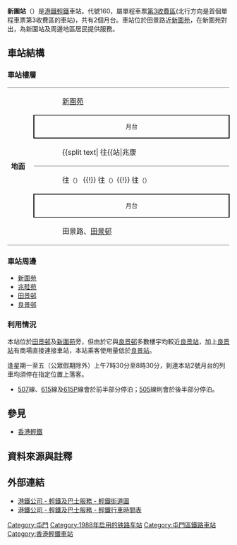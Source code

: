 {{noteTA
|1=月台}}
{{Infobox station
|name = 新圍
|eng_name = San Wai
|linecolour={{輕鐵顏色|505}}
|linecolour2={{輕鐵顏色|507}}
|linecolour3={{輕鐵顏色|615}}
|linecolour4={{輕鐵顏色|615P}}
|image = LRT San Wai Stop Southern side part 1 in August 2020.jpg
|caption = 新圍站南面全貌（2020年8月）
|borough = {{HKG}}[[新界|新界]][[屯門區|屯門區]]
|address = [[田景路|田景路]]
|coordinates = {{Coord|22|24|19.44|N|113|57|50.7|E|display=it|type:railwaystation}}
|elevation = 
|operator = [[香港鐵路有限公司|香港鐵路有限公司]]
|lines = {{香港輕鐵路綫|505}}{{香港輕鐵路綫|507}}{{香港輕鐵路綫|615}}{{香港輕鐵路綫|615P}}
|distance = 
|platform = 2個[[側式月台|側式月台]]
|tracks = 2條
|connections = 
|farezone = [[輕鐵第3收費區|第3收費區]]
|structure = 地面車站
|hall = 
|depth = 
|levels = 
|interchange = 
|exits = 
|lift = 
|escalator = 
|shop = 
|architect = 
|architectural_style = 
|colour = 
|status = 使用中
|code = 160
|built = 
|opened = 1988年9月24日
|opening = 
|closed = 
|rebuilt = 
|former = 
|passengers = 
|first = {{collapsible list
 |title = 　
 |
{{香港輕鐵路綫|505}}
:往{{站|兆康||輕鐵}}：05:45
:往{{站|三聖}}：05:32<br />
{{香港輕鐵路綫|507}}
:往{{站|田景}}：05:47
:往{{站|屯門碼頭}}：05:29<br />
{{香港輕鐵路綫|615}}
:往{{站|元朗||輕鐵}}：05:32
:往{{站|屯門碼頭}}：05:45<br />
{{香港輕鐵路綫|615P}}
:往{{站|兆康||輕鐵}}：05:49
:往{{站|屯門碼頭}}：05:37
}}
|last = {{collapsible list
 |title = 　
 |
{{香港輕鐵路綫|505}}
:往{{站|兆康||輕鐵}}：01:17
:往{{站|三聖}}：00:57<br />
{{香港輕鐵路綫|507}}
:往{{站|田景}}：01:08
:往{{站|屯門碼頭}}：00:59<br />
{{香港輕鐵路綫|615}}
:往{{站|元朗||輕鐵}}：00:43
:往{{站|屯門碼頭}}：00:54<br />
{{香港輕鐵路綫|615P}}
:往{{站|兆康||輕鐵}}：00:30
:往{{站|屯門碼頭}}：01:10
}}
|adjacent = {{Adjacent stations|system=香港輕鐵
|line1=505|left1=石排|right1=良景
|line2=507|left2=大興（北）|right2=良景
|line3=615|left3=石排|right3=良景
|line4=615P|left4=石排|right4=良景}}
|other_services = 
|route_map = {{Routemap|inline=yes|legend=no|map=
uSTRg\uSTRf~~ ~~{{rmr|Licon=U|{{站|良景}}}}
uSTR+BSr!~num1r\uSTR+BSl
uSTR+BSr\uSTR+BSl!~num2l
uSTRc2\uABZg3!~uSTRc2\uABZg3\
uSTRfq\uABZr+12\uSTR!~uSTR3+1!~uSTRc4\uSTR!~uSTRc4\\~~{{rmr|Licon=L|{{站|石排}}}}
uSTRgq\uABZr+12\uSTR!~uSTR2+4!~uSTRc3\uSTR!~uSTRc3\\
uSTRc1\uABZg+4!~uSTRc1\uABZg+4\
uSTRg\uSTRf~~ ~~{{rmr|Licon=D|{{站|大興（北）}}}}
}}
}}
'''新圍站'''（{{lang-en|San Wai Stop}}）是[[港鐵|港鐵]][[香港輕鐵|輕鐵]]車站。代號160，屬單程車票[[輕鐵第3收費區|第3收費區]](北行方向是首個單程車票第3收費區的車站)，共有2個月台。車站位於田景路近[[新圍苑|新圍苑]]，在新圍苑對出，為新圍站及周邊地區居民提供服務。

==車站結構==
===車站樓層===
{|cellspacing=0 cellpadding=3
|-
|style="border-bottom:solid 1px gray;border-top:solid 1px gray;" width=50 rowspan=9 valign=top|'''地面'''
|style="border-top:solid 1px gray;" width=50|{{出}}
|style="border-top:solid 1px gray;" width=450|[[新圍苑|新圍苑]]
|-
|style="border-top:solid 1px black;border-right:solid 2px black;border-left:solid 2px black;border-bottom:solid 2px black;font-size:smaller;" colspan=2  align=center|月台
|-
|style="border-bottom:solid 1px gray;"|
|style="border-bottom:solid 1px gray;"|{{split text|{{月台編號|LR|1}} {{香港輕鐵路綫|505}}{{香港輕鐵路綫|615P}} 往{{站|兆康||輕鐵}} {{!}} {{香港輕鐵路綫|507}} 往{{站|田景}} {{!}} {{香港輕鐵路綫|615}} 往{{站|元朗||輕鐵}}<small>（{{站|良景}}）</small>|{{arrow|R}}}}
|-
|{{arrow|L}}
|{{月台編號|LR|2}} {{香港輕鐵路綫|505}} 往{{站|三聖}}<small>（{{站|石排}}）</small> {{!}} {{香港輕鐵路綫|507}} 往{{站|屯門碼頭}}<small>（{{站|大興（北）}}）</small>{{!}} {{香港輕鐵路綫|615}}{{香港輕鐵路綫|615P}} 往{{站|屯門碼頭}}<small>（{{站|石排}}）</small>
|-
|style="border-top:solid 2px black;border-right:solid 2px black;border-left:solid 2px black;border-bottom:solid 1px black;font-size:smaller;" colspan=2 align=center|月台
|-
|style="border-bottom:solid 1px gray;"|{{出}}
|style="border-bottom:solid 1px gray;"|田景路、[[田景邨|田景邨]]
|}

===車站周邊===
*[[新圍苑|新圍苑]]
*[[兆畦苑|兆畦苑]]
*[[田景邨|田景邨]]
*[[良景邨|良景邨]]

===利用情況===
本站位於[[田景邨|田景邨]]及[[新圍苑|新圍苑]]旁，但由於它與[[良景邨|良景邨]]多數樓宇均較近[[良景站|良景站]]，加上[[良景站|良景站]]有商場直接連接車站，本站乘客使用量低於[[良景站|良景站]]。

逢星期一至五（公眾假期除外）上午7時30分至8時30分，到達本站2號月台的列車均須停在指定位置上落客。
*[[香港輕鐵507綫|507]]線、[[香港輕鐵615綫|615]]線及[[香港輕鐵615P綫|615P]]線會於前半部分停泊；[[香港輕鐵505綫|505]]線則會於後半部分停泊。

==參見==
*[[香港輕鐵|香港輕鐵]]

== 資料來源與註釋 ==
{{reflist}}	
{{NoteFoot}}

== 外部連結 ==
{{commonscat|San Wai Stop}}
*[http://www.mtr.com.hk/archive/ch/services/maps/07.gif 港鐵公司 - 輕鐵及巴士服務 - 輕鐵街道圖] {{Wayback|url=http://www.mtr.com.hk/archive/ch/services/maps/07.gif |date=20160304112140 }}
*[http://www.mtr.com.hk/chi/lr_bus/schedule/schedule_index.html 港鐵公司 - 輕鐵及巴士服務 - 輕鐵行車時間表] {{Wayback|url=http://www.mtr.com.hk/chi/lr_bus/schedule/schedule_index.html |date=20081029002605 }}

{{香港輕鐵505綫}}
{{香港輕鐵507綫}}
{{香港輕鐵615綫}}
{{香港輕鐵615P綫}}
{{港鐵車站|LRT}}

[[Category:屯門|Category:屯門]]
[[Category:1988年启用的铁路车站|Category:1988年启用的铁路车站]]
[[Category:屯門區鐵路車站|Category:屯門區鐵路車站]]
[[Category:香港輕鐵車站|Category:香港輕鐵車站]]